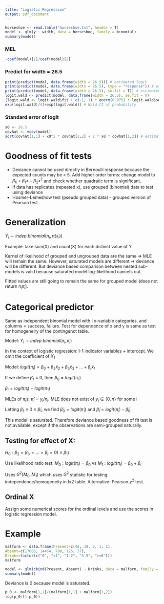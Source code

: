 ```yaml
---
title: "Logistic Regression"
output: pdf_document
---
```


```r
horseshoe <- read.table("horseshoe.txt", header = T)
model <- glm(y ~ width, data = horseshoe, family = binomial)
summary(model)
```

### MEL

```r
-coef(model)[1]/coef(model)[2]
```

### Predict for width = 26.5

```r
print(predict(model, data.frame(width = 26.5))) # estimated logit
print(predict(model, data.frame(width = 26.5), type = "response")) # estimated probability
print(predict(model, data.frame(width = 26.5), se.fit = T)) # estimated and standard error of logit
logit.wald <- predict(model, data.frame(width = 26.5), se.fit = T)
(logit.wald <- logit.wald$fit + c(-1, 1) * qnorm(0.975) * logit.wald$se.fit) # Wald CI of logit
exp(logit.wald)/(1+exp(logit.wald)) # Wald CI of probability
```

### Standard error of logit

```r
x0 <- 26.5
covhat <- vcov(model)
sqrt(covhat[1,1] + x0^2 * covhat[2,2] + 2 * x0 * covhat[1,2]) # estimated standard error of logit
```

# Goodness of fit tests

- Deviance cannot be used directly in Bernoulli response because the expected counts may be < 5. Add higher order terms: change model to $\beta_0 + \beta_1 x + \beta_2 x^2$ and check whether quadratic term is significant.
- If data has replicates (repeated x), use grouped (binomial) data to test using deviance
- Hosmer-Lemeshow test (pseudo grouped data) - grouped version of Pearson test

# Generalization

$Y_i \sim indep.binomial(n_i, \pi(x_i))$

Example: take sum(X) and count(X) for each distinct value of Y

Kernel of likelihood of grouped and ungrouped data are the same => MLE will remain the same. However, saturated models are different => deviance will be different. But deviance based comparison between nested sub-models is valid because saturated model log-likelihood cancels out.

Fitted values are still going to remain the same for grouped model (does not return $n_i\hat\pi_i$).

# Categorical predictor

Same as independent binomial model with I x-variable categories. and columns = success, failure. Test for dependence of x and y is same as test for homogeneiry of the contingenct table.

Model: $Y_i \sim indep.binomial(n_i, \pi_i)$

In the context of logistic regression: I-1 indicator variables + intercept. We omit the coefficient of $X_1$

Model: $logit(\pi_i) = \beta_0 + \beta_2\tilde x_2 + \beta_3\tilde x_3 + ... + \beta_I\tilde x_I$

If we define $\beta_1 \equiv 0$, then $\beta_0 = logit(\pi_1)$

$\beta_i = logit(\pi_i) - logit(\pi_1)$

MLEs of $\pi_i$s: $\hat\pi_i = y_i/n_i$. MLE does not exist of $y_i \in \{0,n\}$ for some i

Letting $\beta_1 \equiv 0 \equiv \hat\beta_1$, we find $\hat\beta_0 = logit(\hat\pi_1)$ and $\hat\beta_i = logit(\hat\pi_i) - \hat\beta_0$.

This model is saturated. Therefore deviance based goodness of fit test is not available, except if the observations are semi-grouped naturally.

## Testing for effect of X:

$H_0: \beta_2 = \beta_3 = ... = \beta_I = 0 (\equiv \beta_1)$

Use likelihood ratio test: $M_0: logit(\pi_i) = \beta_0$ vs $M_1: logit(\pi_i) = \beta_0 + \beta_i$

Uses $G^2(M_0, M_1)$ which uses $G^2$ statistic for testing independence/homogeneity in Ix2 table. Alternative: Pearson $\chi^2$ test.

## Ordinal X

Assign some numerical scores for the ordinal levels and use the scores in logistic regression model.

# Example

```r
malform <- data.frame(Present=c(48, 38, 5, 1, 1),
Absent=c(17066, 14464, 788, 126, 37),
Drinks=factor(c("0", "<1", "1-2", "3-5", ">=6")))
malform
```

```r
model <- glm(cbind(Present, Absent) ~ Drinks, data = malform, family = binomial)
summary(model)
```

Deviance is 0 because model is saturated.

```r
p_0 <- malform[1,1]/(malform[1,1] + malform[1,2])
log(p_0/(1-p_0))
```